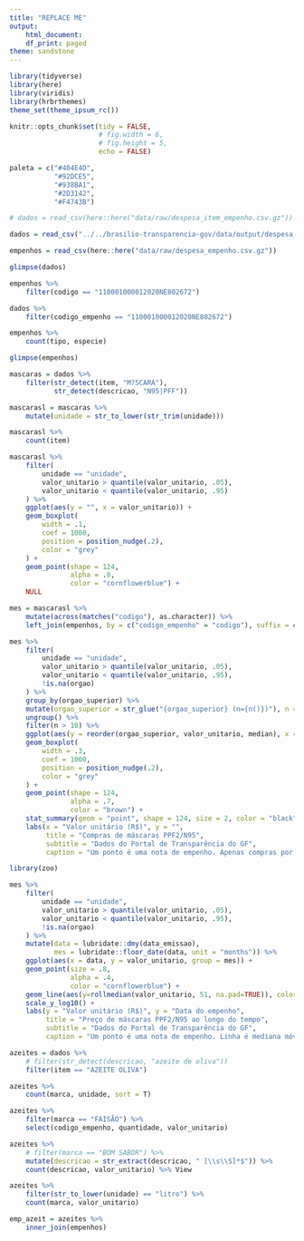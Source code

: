```yaml
---
title: "REPLACE ME"
output:
    html_document:
    df_print: paged
theme: sandstone
---
```


```r
library(tidyverse)
library(here)
library(viridis)
library(hrbrthemes)
theme_set(theme_ipsum_rc())

knitr::opts_chunk$set(tidy = FALSE,
                      # fig.width = 6,
                      # fig.height = 5,
                      echo = FALSE)

paleta = c("#404E4D",
           "#92DCE5",
           "#938BA1",
           "#2D3142",
           "#F4743B")
```

```r
# dados = read_csv(here::here("data/raw/despesa_item_empenho.csv.gz"))

dados = read_csv("../../brasilio-transparencia-gov/data/output/despesa_item_empenho.csv.gz")

empenhos = read_csv(here::here("data/raw/despesa_empenho.csv.gz"))
```

```r
glimpse(dados)
```

```r
empenhos %>% 
    filter(codigo == "110001000012020NE802672")

dados %>% 
    filter(codigo_empenho == "110001000012020NE802672")
```
```r
empenhos %>% 
    count(tipo, especie)
```


```r
glimpse(empenhos)
```

```r
mascaras = dados %>% 
    filter(str_detect(item, "M?SCARA"), 
           str_detect(descricao, "N95|PFF"))
```

```r
mascarasl = mascaras %>% 
    mutate(unidade = str_to_lower(str_trim(unidade)))

mascarasl %>% 
    count(item)
```

```r
mascarasl %>%
    filter(
        unidade == "unidade",
        valor_unitario > quantile(valor_unitario, .05),
        valor_unitario < quantile(valor_unitario, .95)
    ) %>%
    ggplot(aes(y = "", x = valor_unitario)) +
    geom_boxplot(
        width = .1,
        coef = 1000,
        position = position_nudge(.2),
        color = "grey"
    ) + 
    geom_point(shape = 124,
               alpha = .8,
               color = "cornflowerblue") +
    NULL
```

```r
mes = mascarasl %>% 
    mutate(across(matches("codigo"), as.character)) %>% 
    left_join(empenhos, by = c("codigo_empenho" = "codigo"), suffix = c("_nota", "_empenho"))
```

```r
mes %>%
    filter(
        unidade == "unidade",
        valor_unitario > quantile(valor_unitario, .05),
        valor_unitario < quantile(valor_unitario, .95), 
        !is.na(orgao)
    ) %>%
    group_by(orgao_superior) %>% 
    mutate(orgao_superior = str_glue("{orgao_superior} (n={n()})"), n = n()) %>% 
    ungroup() %>% 
    filter(n > 10) %>% 
    ggplot(aes(y = reorder(orgao_superior, valor_unitario, median), x = valor_unitario)) +
    geom_boxplot(
        width = .3,
        coef = 1000,
        position = position_nudge(.2),
        color = "grey"
    ) + 
    geom_point(shape = 124,
               alpha = .7,
               color = "brown") +
    stat_summary(geom = "point", shape = 124, size = 2, color = "black", fun = median) + 
    labs(x = "Valor unitário (R$)", y = "", 
         title = "Compras de máscaras PPF2/N95", 
         subtitle = "Dados do Portal de Transparência do GF",
         caption = "Um ponto é uma nota de empenho. Apenas compras por unidade e órgãos ao menos 10 notas.")
```

```r
library(zoo)

mes %>%
    filter(
        unidade == "unidade",
        valor_unitario > quantile(valor_unitario, .05),
        valor_unitario < quantile(valor_unitario, .95), 
        !is.na(orgao)
    ) %>%
    mutate(data = lubridate::dmy(data_emissao), 
           mes = lubridate::floor_date(data, unit = "months")) %>% 
    ggplot(aes(x = data, y = valor_unitario, group = mes)) +
    geom_point(size = .8,
               alpha = .4,
               color = "cornflowerblue") +
    geom_line(aes(y=rollmedian(valor_unitario, 51, na.pad=TRUE)), color = "gray20") +
    scale_y_log10() +
    labs(y = "Valor unitário (R$)", y = "Data do empenho", 
         title = "Preço de máscaras PPF2/N95 ao longo do tempo", 
         subtitle = "Dados do Portal de Transparência do GF",
         caption = "Um ponto é uma nota de empenho. Linha é mediana móvel de 51 compras.")
```



```r
azeites = dados %>% 
    # filter(str_detect(descricao, "azeite de oliva"))
    filter(item == "AZEITE OLIVA")
```

```r
azeites %>% 
    count(marca, unidade, sort = T)
```

```r
azeites %>% 
    filter(marca == "FAISÃO") %>% 
    select(codigo_empenho, quantidade, valor_unitario)

azeites %>% 
    # filter(marca == "BOM SABOR") %>% 
    mutate(descricao = str_extract(descricao, " [\\s\\S]*$")) %>% 
    count(descricao, valor_unitario) %>% View
```
```r
azeites %>% 
    filter(str_to_lower(unidade) == "litro") %>% 
    count(marca, valor_unitario)
```
```r
emp_azeit = azeites %>% 
    inner_join(empenhos)
```

